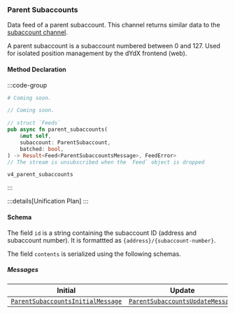 
### Parent Subaccounts

Data feed of a parent subaccount. This channel returns similar data to the [subaccount channel](/indexer-client/websockets/subaccounts).

A parent subaccount is a subaccount numbered between 0 and 127. Used for isolated position management by the dYdX frontend (web).

#### Method Declaration

:::code-group

```python [Python]
# Coming soon.
```

```typescript [TypeScript]
// Coming soon.
```

```rust [Rust]
// struct `Feeds`
pub async fn parent_subaccounts(
    &mut self,
    subaccount: ParentSubaccount,
    batched: bool,
) -> Result<Feed<ParentSubaccountsMessage>, FeedError>
// The stream is unsubscribed when the `Feed` object is dropped
```

```url [Channel]
v4_parent_subaccounts
```

:::

:::details[Unification Plan]
:::

#### Schema

The field `id` is a string containing the subaccount ID (address and subaccount number). It is formattted as `{address}/{subaccount-number}`.

The field `contents` is serialized using the following schemas.

##### Messages

| Initial | Update     |
| ------ | ----------- | 
| [`ParentSubaccountsInitialMessage`] | [`ParentSubaccountsUpdateMessage`] <BatchedArray/> |


[`ParentSubaccountsInitialMessage`]: /types/parent_subaccounts_initial_message
[`ParentSubaccountsUpdateMessage`]: /types/parent_subaccounts_update_message

